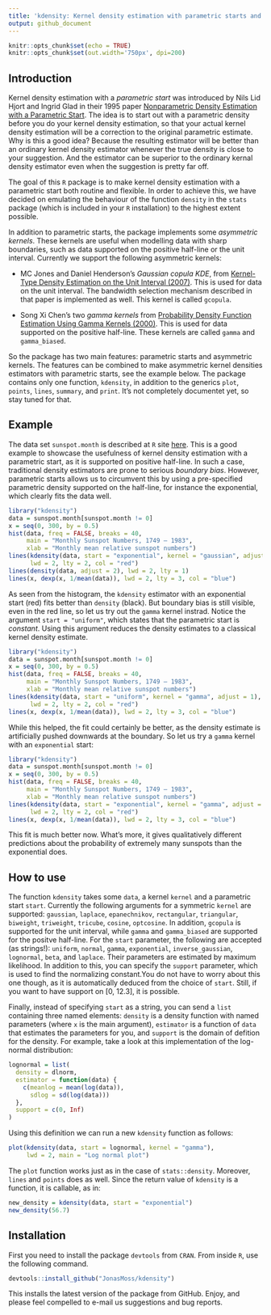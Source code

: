 ```yaml
---
title: 'kdensity: Kernel density estimation with parametric starts and asymmetric kernels'
output: github_document
---
```


```r
knitr::opts_chunk$set(echo = TRUE)
knitr::opts_chunk$set(out.width='750px', dpi=200)
```

## Introduction

Kernel density estimation with a *parametric start* was introduced by Nils Lid Hjort and Ingrid Glad in their 1995 paper [Nonparametric Density Estimation with a Parametric Start](https://projecteuclid.org/euclid.aos/1176324627). The idea is to start out with a parametric density before you do your kernel density estimation, so that your actual kernel density estimation will be a correction to the original parametric estimate. Why is this a good idea? Because the resulting estimator will be better than an ordinary kernel density estimator whenever the true density is close to your suggestion. And the estimator can be superior to the ordinary kernal density estimator even when the suggestion is pretty far off.

The goal of this `R` package is to make kernel density estimation with a parametric start both routine and flexible. In order to achieve this, we have decided on emulating the behaviour of the function `density` in the `stats` package (which is included in your `R` installation) to the highest extent possible.

In addition to parametric starts, the package implements some *asymmetric kernels*. These kernels are useful when modelling data with sharp boundaries, such as data supported on the positive half-line or the unit interval. Currently we support the following asymmetric kernels:

* MC Jones and Daniel Henderson's *Gaussian copula KDE*, from [Kernel-Type Density Estimation on the Unit Interval (2007)](https://academic.oup.com/biomet/article-abstract/94/4/977/246269). This is used for data on the unit interval. The bandwidth selection mechanism described in that paper is implemented as well. This kernel is called `gcopula`.

* Song Xi Chen's two *gamma kernels* from [Probability Density Function Estimation Using Gamma Kernels (2000)](https://link.springer.com/article/10.1023/A:1004165218295). This is used for data supported on the positive half-line. These kernels are called `gamma` and `gamma_biased`.

So the package has two main features: parametric starts and asymmetric kernels. The features can be combined to make asymmetric kernel densities estimators with parametric starts, see the example below. The package contains only one function, `kdensity`, in addition to the generics `plot`, `points`, `lines`, `summary`, and `print`. It's not completely documentet yet, so stay tuned for that.

## Example
The data set `sunspot.month` is described at `R` site [here](https://stat.ethz.ch/R-manual/R-devel/library/datasets/html/sunspot.month.html). This is a good example to showcase the usefulness of kernel density estimation with a parametric start, as it is supported on positive half-line. In such a case, traditional density estimators are prone to serious *boundary bias*. However, parametric starts allows us to circumvent this by using a pre-specified parametric density supported on the half-line, for instance the exponential, which clearly fits the data well.

```r
library("kdensity")
data = sunspot.month[sunspot.month != 0]
x = seq(0, 300, by = 0.5)
hist(data, freq = FALSE, breaks = 40,
     main = "Monthly Sunspot Numbers, 1749 – 1983",
     xlab = "Monthly mean relative sunspot numbers")
lines(kdensity(data, start = "exponential", kernel = "gaussian", adjust = 2),
      lwd = 2, lty = 2, col = "red")
lines(density(data, adjust = 2), lwd = 2, lty = 1)
lines(x, dexp(x, 1/mean(data)), lwd = 2, lty = 3, col = "blue")
```

As seen from the histogram, the `kdensity` estimator with an exponential start (red) fits better than `density` (black). But boundary bias is still visible, even in the red line, so let us try out the `gamma` kernel instrad. Notice the argument `start = "uniform"`, which states that the parametric start is *constant*. Using this argument reduces the density estimates to a classical kernel density estimate.

```r
library("kdensity")
data = sunspot.month[sunspot.month != 0]
x = seq(0, 300, by = 0.5)
hist(data, freq = FALSE, breaks = 40,
     main = "Monthly Sunspot Numbers, 1749 – 1983",
     xlab = "Monthly mean relative sunspot numbers")
lines(kdensity(data, start = "uniform", kernel = "gamma", adjust = 1),
      lwd = 2, lty = 2, col = "red")
lines(x, dexp(x, 1/mean(data)), lwd = 2, lty = 3, col = "blue")
```

While this helped, the fit could certainly be better, as the density estimate is artificially pushed downwards at the boundary. So let us try a `gamma` kernel with an `exponential` start:

```r
library("kdensity")
data = sunspot.month[sunspot.month != 0]
x = seq(0, 300, by = 0.5)
hist(data, freq = FALSE, breaks = 40,
     main = "Monthly Sunspot Numbers, 1749 – 1983",
     xlab = "Monthly mean relative sunspot numbers")
lines(kdensity(data, start = "exponential", kernel = "gamma", adjust = 1),
      lwd = 2, lty = 2, col = "red")
lines(x, dexp(x, 1/mean(data)), lwd = 2, lty = 3, col = "blue")
```

This fit is much better now. What's more, it gives qualitatively different predictions about the probability of extremely many sunspots than the exponential does.

## How to use

The function `kdensity` takes some `data`, a kernel `kernel` and a parametric start `start`. Currently the following arguments for a symmetric `kernel` are supported: `gaussian`, `laplace`, `epanechnikov`, `rectangular`, `triangular`, `biweight`, `triweight`, `tricube`, `cosine`, `optcosine`. In addition, `gcopula` is supported for the unit interval, while `gamma` and `gamma_biased` are supported for the positve half-line. For the `start` parameter, the following are accepted (as strings!): `uniform`, `normal`, `gamma`, `exponential`, `inverse_gaussian`, `lognormal`, `beta`, and `laplace`. Their parameters are estimated by maximum likelihood. In addition to this, you can specify the `support` parameter, which is used to find the normalizing constant.You do not have to worry about this one though, as it is automatically deduced from the choice of `start`. Still, if you want to have support on [0, 12.3], it is possible.

Finally, instead of specifying `start` as a string, you can send a `list` containing three named elements: `density` is a density function with named parameters (where `x` is the main argument), `estimator` is a function of `data` that estimates the parameters for you, and `support` is the domain of defition for the density. For example, take a look at this implementation of the log-normal distribution:


```r
lognormal = list(
  density = dlnorm,
  estimator = function(data) {
    c(meanlog = mean(log(data)),
      sdlog = sd(log(data)))
  },
  support = c(0, Inf)
)
```

Using this definition we can run a new `kdensity` function as follows:

```r
plot(kdensity(data, start = lognormal, kernel = "gamma"), 
     lwd = 2, main = "Log normal plot")
```

The `plot` function works just as in the case of `stats::density`. Moreover, `lines` and `points` does as well. Since the return value of `kdensity` is a function, it is callable, as in:

```r
new_density = kdensity(data, start = "exponential")
new_density(56.7)
```

## Installation
First you need to install the package `devtools` from `CRAN`. From inside `R`, use the following command.
```r
devtools::install_github("JonasMoss/kdensity")
```
This installs the latest version of the package from GitHub. Enjoy, and please feel compelled to e-mail us suggestions and bug reports.
